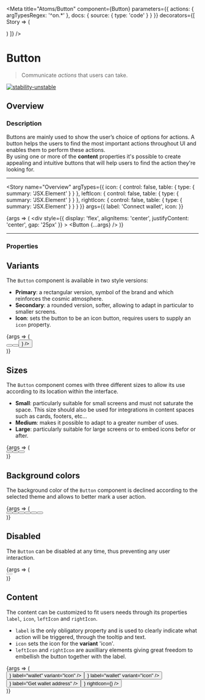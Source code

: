 
<Meta
  title="Atoms/Button"
  component={Button}
  parameters={{
    actions: { argTypesRegex: '^on.*' },
    docs: {
      source: {
        type: 'code'
      }
    }
  }}
  decorators={[
    Story => (
      <ThemeProvider>
        <div className="story-theme-switcher">
          <ThemeSwitcher />
        </div>
        <div className="component-story-main">
          <Story />
        </div>
      </ThemeProvider>
    )
  ]}
/>

# Button

> Communicate _actions_ that users can take.

[![stability-unstable](https://img.shields.io/badge/stability-unstable-yellow.svg)](https://github.com/emersion/stability-badges#unstable)

## Overview

### Description

Buttons are mainly used to show the user’s choice of options for actions. A button helps the users to find
the most important actions throughout UI and enables them to perform these actions.  
By using one or more of the **content** properties it's possible to create appealing and intuitive buttons
that will help users to find the action they're looking for.

---

<Story
  name="Overview"
  argTypes={{
    icon: { control: false, table: { type: { summary: 'JSX.Element' } } },
    leftIcon: { control: false, table: { type: { summary: 'JSX.Element' } } },
    rightIcon: { control: false, table: { type: { summary: 'JSX.Element' } } }
  }}
  args={{
    label: 'Connect wallet',
    icon: <Icon name="wallet" size={22} />
  }}
>
  {args => (
    <div
      style={{
        display: 'flex',
        alignItems: 'center',
        justifyContent: 'center',
        gap: '25px'
      }}
    >
      <Button {...args} />
    </div>
  )}
</Story>

---

### Properties

<ArgsTable story="Overview" />

## Variants

The `Button` component is available in two style versions:

- **Primary**: a rectangular version, symbol of the brand and which reinforces the cosmic atmosphere.
- **Secondary**: a rounded version, softer, allowing to adapt in particular to smaller screens.
- **Icon**: sets the button to be an icon button, requires users to supply an `icon` property.

<Canvas>
  <Story name="Variants">
    {args => (
      <div
        style={{
          display: 'flex',
          alignItems: 'center',
          justifyContent: 'center',
          flexWrap: 'wrap',
          gap: '25px'
        }}
      >
        <Button backgroundColor="primary" variant="primary" label="Primary" size="medium" />
        <Button backgroundColor="primary" variant="secondary" label="Secondary" size="medium" />
        <Button
          backgroundColor="primary"
          variant="icon"
          label="Icon"
          size="medium"
          icon={<Icon name="wallet" size={22} />}
        />
      </div>
    )}
  </Story>
</Canvas>

## Sizes

The `Button` component comes with three different sizes to allow its use according to its location within the interface.

- **Small**: particularly suitable for small screens and must not saturate the space. This size should also be used for integrations in content spaces such as cards, footers, etc...
- **Medium**: makes it possible to adapt to a greater number of uses.
- **Large**: particularly suitable for large screens or to embed icons befor or after.

<Canvas>
  <Story name="Sizes">
    {args => (
      <div
        style={{
          display: 'flex',
          alignItems: 'center',
          justifyContent: 'center',
          flexWrap: 'wrap',
          gap: '25px'
        }}
      >
        <Button backgroundColor="primary" variant="primary" label="Small" size="small" />
        <Button backgroundColor="primary" variant="primary" label="Medium" size="medium" />
        <Button backgroundColor="primary" variant="primary" label="Large" size="large" />
      </div>
    )}
  </Story>
</Canvas>

## Background colors

The background color of the `Button` component is declined according to the selected theme and allows to better mark a user action.

<Canvas>
  <Story name="Background colors">
    {args => (
      <div
        style={{
          display: 'flex',
          alignItems: 'center',
          justifyContent: 'center',
          gap: '25px',
          flexWrap: 'wrap'
        }}
      >
        <Button backgroundColor="primary" variant="primary" label="Primary" size="medium" />
        <Button backgroundColor="secondary" variant="primary" label="Secondary" size="medium" />
        <Button backgroundColor="success" variant="primary" label="Success" size="medium" />
        <Button backgroundColor="error" variant="primary" label="Error" size="medium" />
        <Button backgroundColor="warning" variant="primary" label="Warning" size="medium" />
        <Button backgroundColor="info" variant="primary" label="Info" size="medium" />
      </div>
    )}
  </Story>
</Canvas>

## Disabled

The `Button` can be disabled at any time, thus preventing any user interaction.

<Canvas>
  <Story name="Disabled">
    {args => (
      <div
        style={{
          display: 'flex',
          alignItems: 'center',
          justifyContent: 'center',
          gap: '25px',
          flexWrap: 'wrap'
        }}
      >
        <Button disabled variant="primary" label="I'm disabled" size="medium" />
      </div>
    )}
  </Story>
</Canvas>

## Content

The content can be customized to fit users needs through its properties `label`, `icon`,
`leftIcon` and `rightIcon`.

- `label` is the only obligatory property and is used to clearly indicate what action will be triggered, through the
  tooltip and text.
- `icon` sets the icon for the **variant** 'icon'.
- `leftIcon` and `rightIcon` are auxilliary elements giving great freedom to embellish the button
  together with the label.

<Canvas>
  <Story name="Content">
    {args => (
      <div
        style={{
          display: 'flex',
          alignItems: 'center',
          justifyContent: 'center',
          gap: '25px',
          flexWrap: 'wrap'
        }}
      >
        <Button icon={<Icon name="wallet" size={22} />} label="wallet" variant="icon" />
        <Button icon={<Icon name="wallet" size={22} />} label="wallet" variant="icon" />
        <Button leftIcon={<Icon name="wallet" size={22} />} label="Get wallet address" />
        <Button
          label="Add wallet"
          leftIcon={<Icon name="wallet" size={22} />}
          rightIcon={<Icon name="add" size={22} />}
        />
      </div>
    )}
  </Story>
</Canvas>

